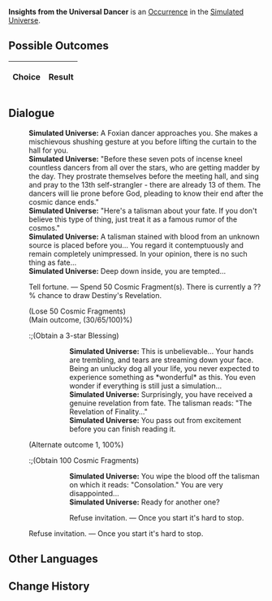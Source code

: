 {{Simulated Universe Event Infobox
|title         = Insights from the Universal Dancer
|image         = Random Event Profiteer.png
|type          =
|domains_su    = Occurrence
|domains_ext   = Occurrence
|domains_swarm = 
|domains_gng   = 
|requirements  =
|prev          = 
|next          = 
|indexRewards  =
|characters    = 
}}
'''Insights from the Universal Dancer''' is an [[Simulated Universe/Occurrence|Occurrence]] in the [[Simulated Universe]].

==Possible Outcomes==
{| class="article-table"
!Choice
!Result

|}

<!--
==Gameplay Notes==

-->
==Dialogue==
{{Dialogue Start}}
:'''Simulated Universe:''' A Foxian dancer approaches you. She makes a mischievous shushing gesture at you before lifting the curtain to the hall for you.
:'''Simulated Universe:''' "Before these seven pots of incense kneel countless dancers from all over the stars, who are getting madder by the day. They prostrate themselves before the meeting hall, and sing and pray to the 13th self-strangler - there are already 13 of them. The dancers will lie prone before God, pleading to know their end after the cosmic dance ends."
:'''Simulated Universe:''' "Here's a talisman about your fate. If you don't believe this type of thing, just treat it as a famous rumor of the cosmos."
:'''Simulated Universe:''' A talisman stained with blood from an unknown source is placed before you... You regard it contemptuously and remain completely unimpressed. In your opinion, there is no such thing as fate...
:'''Simulated Universe:''' Deep down inside, you are tempted...
:{{DIcon|Star}} Tell fortune. &mdash; Spend 50 Cosmic Fragment(s). There is currently a ??% chance to draw Destiny's Revelation.
:;(Lose 50 Cosmic Fragments)
:;(Main outcome, (30/65/100)%)
::;(Obtain a 3-star Blessing)
:::'''Simulated Universe:''' This is unbelievable... Your hands are trembling, and tears are streaming down your face. Being an unlucky dog all your life, you never expected to experience something as *wonderful* as this. You even wonder if everything is still just a simulation...
:::'''Simulated Universe:''' Surprisingly, you have received a genuine revelation from fate. The talisman reads: "The Revelation of Finality..."
:::'''Simulated Universe:''' You pass out from excitement before you can finish reading it.
:;(Alternate outcome 1, 100%)
::;(Obtain 100 Cosmic Fragments)
:::'''Simulated Universe:''' You wipe the blood off the talisman on which it reads: "Consolation." You are very disappointed...
:::'''Simulated Universe:''' Ready for another one?
:::{{DIcon|Star}} Refuse invitation. &mdash; Once you start it's hard to stop.
:{{DIcon|Star}} Refuse invitation. &mdash; Once you start it's hard to stop.
{{Dialogue End}}

==Other Languages==
{{Other Languages
|en    = Insights from the Universal Dancer
|zhs   = 寰宇舞者的启示
|zht   = 寰宇舞者的啟示
|ja    = 世界の踊り手の啓示
|ko    = 우주 무용가의 계시
|es    = Reflexiones del bailarín universal
|fr    = Révélations de la danseuse de l'univers
|ru    = Идеи от вселенского танцора
|th    = คำใบ้ของนักเต้นแห่งจักรวาล
|vi    = Gợi Ý Của Vũ Công Toàn Cầu
|de    = Einblick des kosmischen Tänzers
|id    = Pencerahan dari Penari Alam Semesta
|pt    = Vislumbres da Dançarina Universal
}}

==Change History==
{{Change History|1.0}}

